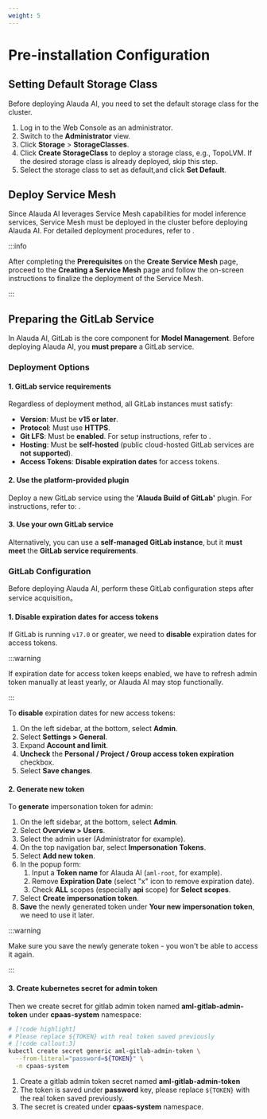 ```yaml
---
weight: 5
---
```


# Pre-installation Configuration

## **Setting Default Storage Class**

Before deploying Alauda AI, you need to set the default storage class for the cluster.

1. Log in to the Web Console as an administrator.
2. Switch to the **Administrator** view.
3. Click **Storage** > **StorageClasses**.
4. Click **Create StorageClass** to deploy a storage class, e.g., TopoLVM. If the desired storage class is already deployed, skip this step.
5. Select the storage class to set as default,and click **Set Default**.

## **Deploy Service Mesh**

Since Alauda AI leverages Service Mesh capabilities for model inference services, Service Mesh must be deployed in the cluster before deploying Alauda AI. For detailed deployment procedures, refer to <ExternalSiteLink name="servicemesh" href="/install/create_service_mesh/index.mdx" children="Create Service Mesh" />.

:::info

After completing the **Prerequisites** on the **Create Service Mesh** page, proceed to the **Creating a Service Mesh** page and follow the on-screen instructions to finalize the deployment of the Service Mesh.

:::

## **Preparing the GitLab Service**

In Alauda AI, GitLab is the core component for **Model Management**. Before deploying Alauda AI, you **must prepare** a GitLab service.

### **Deployment Options**

#### **1. GitLab service requirements**

Regardless of deployment method, all GitLab instances must satisfy:

- **Version**: Must be **v15 or later**.
- **Protocol**: Must use **HTTPS**.
- **Git LFS**: Must be **enabled**. For setup instructions, refer to <ExternalSiteLink name="alauda-build-of-gitlab" href="/howto/01_lfs.mdx" children="Managing Large Files with LFS" />.
- **Hosting**: Must be **self-hosted** (public cloud-hosted GitLab services are **not supported**).
- **Access Tokens**: **Disable expiration dates** for access tokens.

#### **2. Use the platform-provided plugin**

Deploy a new GitLab service using the **'Alauda Build of GitLab'** plugin.
For instructions, refer to: <ExternalSiteLink name="alauda-build-of-gitlab" href="/install/01_installation_guide.mdx" children="Deploy Alauda Build of GitLab" />.

#### **3. Use your own GitLab service**

Alternatively, you can use a **self-managed GitLab instance**, but it **must meet** the **GitLab service requirements**.

### **GitLab Configuration**

Before deploying Alauda AI, perform these GitLab configuration steps after service acquisition。

#### **1. Disable expiration dates for access tokens**

If GitLab is running `v17.0` or greater, we need to **disable** expiration dates for access tokens.

:::warning

If expiration date for access token keeps enabled, we have to refresh admin token manually at least yearly, or Alauda AI may stop functionally.

:::

To **disable** expiration dates for new access tokens:

1. On the left sidebar, at the bottom, select **Admin**.
2. Select **Settings > General**.
3. Expand **Account and limit**.
4. **Uncheck** the **Personal / Project / Group access token expiration** checkbox.
5. Select **Save changes**.

#### **2. Generate new token**

To **generate** impersonation token for admin:

1. On the left sidebar, at the bottom, select **Admin**.
2. Select **Overview > Users**.
3. Select the admin user (Administrator for example).
4. On the top navigation bar, select **Impersonation Tokens**.
5. Select **Add new token**.
6. In the popup form:
   1. Input a **Token name** for Alauda AI (`aml-root`, for example).
   2. Remove **Expiration Date** (select "x" icon to remove expiration date).
   3. Check **ALL** scopes (especially **api** scope) for **Select scopes**.
7. Select **Create impersonation token**.
8. **Save** the newly generated token under **Your new impersonation token**, we need to use it later.

:::warning

Make sure you save the newly generate token - you won't be able to access it again.

:::

#### **3. Create kubernetes secret for admin token**

Then we create secret for gitlab admin token named **aml-gitlab-admin-token** under **cpaas-system** namespace:

```bash
# [!code highlight]
# Please replace ${TOKEN} with real token saved previously
# [!code callout:3]
kubectl create secret generic aml-gitlab-admin-token \
  --from-literal="password=${TOKEN}" \
  -n cpaas-system
```

<Callouts>

1. Create a gitlab admin token secret named **aml-gitlab-admin-token**
2. The token is saved under **password** key, please replace `${TOKEN}` with the real token saved previously.
3. The secret is created under **cpaas-system** namespace.

</Callouts>
